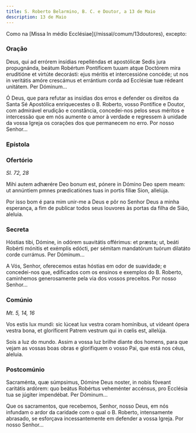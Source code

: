 ```yaml
---
title: S. Roberto Belarmino, B. C. e Doutor, a 13 de Maio
description: 13 de Maio
---
```


<aside>
  Como na [Missa In médio Ecclésiae](/missal/comum/13doutores), excepto:
</aside>


### Oração

<div class="side-by-side not-content">

Deus, qui ad errórem insídias repelléndas et apostólicæ Sedis jura
    propugnánda, beátum Robértum Pontíficem tuuam atque Doctórem mira eruditióne
    et virtúte decorásti: ejus méritis et intercessióne concéde; ut nos in
    veritátis amóre crescámus et errántium corda ad Ecclésiæ tuæ rédeant
    unitátem. Per Dóminum...

Ó Deus, que para refutar as insídias dos erros e defender os direitos da
    Santa Sé Apostólica enriquecestes o B. Roberto, vosso Pontífice e Doutor,
    com admirável erudição e constância, concedei-nos pelos seus méritos e
    intercessão que em nós aumente o amor à verdade e regressem à unidade da
    vossa Igreja os corações dos que permanecem no erro. Por nosso Senhor...

</div>

### Epístola

<LinkCard
  href="/missal/santos/03-07#epístola"
  title="S. Tomás Aquino, Conf. e Doutor"
/>

### Ofertório

<em>Sl. 72, 28</em>

<div class="side-by-side not-content">

Mihi autem adhærére Deo bonum est, pónere in Dómino Deo spem meam: ut
    annúntiem pmnes prædicatiónes tuas in portis fíliæ Sion, allelúja.

Por isso bom é para mim unir-me a Deus e pôr no Senhor Deus a minha
    esperança, a fim de publicar todos seus louvores às portas da filha de Sião,
    aleluia.

</div>

### Secreta

<div class="side-by-side not-content">

Hóstias tibi, Dómine, in odórem suavitátis offérimus: et præsta; ut, beáti
    Robérti mónitis et exémplis edócti, per sémitam mandatórum tuórum dilatáto
    corde currámus. Per Dóminum...

A Vós, Senhor, oferecemos estas hóstias em odor de suavidade; e concedei-nos
    que, edificados com os ensinos e exemplos do B. Roberto, caminhemos
    generosamente pela via dos vossos preceitos. Por nosso Senhor...

</div>

### Comúnio

<em>Mt. 5, 14, 16</em>

<div class="side-by-side not-content">

Vos estis lux mundi: sic lúceat lux vestra coram homínibus, ut vídeant ópera
    vestra bona, et gloríficent Patrem vestrum qui in cœlis est, allelúja.

Sois a luz do mundo. Assim a vossa luz brilhe diante dos homens, para que
    vejam as vossas boas obras e glorifiquem o vosso Pai, que está nos céus,
    aleluia.

</div>

### Postcomúnio

<div class="side-by-side not-content">

Sacraménta, quæ súmpsimus, Dómine Deus noster, in nobis fóveant caritátis
    ardórem: quo beátus Robértus veheménter accénsus, pro Ecclésia tua se
    júgiter impendébat. Per Dóminum...

Que os sacramentos, que recebemos, Senhor, nosso Deus, em nós infundam o
    ardor da caridade com o qual o B. Roberto, intensamente abrasado, se
    esforçava incessantemente em defender a vossa Igreja. Por nosso Senhor...

</div>
